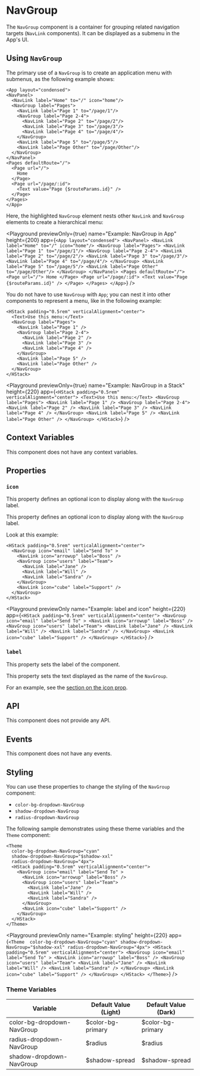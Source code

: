 # NavGroup

The `NavGroup` component is a container for grouping related navigation targets (`NavLink` components). It can be displayed as a submenu in the App's UI.

## Using `NavGroup`

The primary use of a `NavGroup` is to create an application menu with submenus, as the following example shows:

```ueml copy {4,6,10,13}
<App layout="condensed">
<NavPanel>
  <NavLink label="Home" to="/" icon="home"/>
  <NavGroup label="Pages">
    <NavLink label="Page 1" to="/page/1"/>
    <NavGroup label="Page 2-4">
      <NavLink label="Page 2" to="/page/2"/>
      <NavLink label="Page 3" to="/page/3"/>
      <NavLink label="Page 4" to="/page/4"/>
    </NavGroup>
    <NavLink label="Page 5" to="/page/5"/>
    <NavLink label="Page Other" to="/page/Other"/>
  </NavGroup>
</NavPanel>
<Pages defaultRoute="/">
  <Page url="/">
    Home
  </Page>
  <Page url="/page/:id">
    <Text value="Page {$routeParams.id}" />
  </Page>
</Pages>
</App>
```

Here, the highlighted `NavGroup` element nests other `NavLink` and `NavGroup` elements to create a hierarchical menu:

<Playground
  previewOnly={true}
  name="Example: NavGroup in App"
  height={200}
  app={`
    <App layout="condensed">
    <NavPanel>
      <NavLink label="Home" to="/" icon="home"/>
      <NavGroup label="Pages">
        <NavLink label="Page 1" to="/page/1"/>
        <NavGroup label="Page 2-4">
          <NavLink label="Page 2" to="/page/2"/>
          <NavLink label="Page 3" to="/page/3"/>
          <NavLink label="Page 4" to="/page/4"/>
        </NavGroup>
        <NavLink label="Page 5" to="/page/5"/>
        <NavLink label="Page Other" to="/page/Other"/>
      </NavGroup>
    </NavPanel>
    <Pages defaultRoute="/">
      <Page url="/">
        Home
      </Page>
      <Page url="/page/:id">
        <Text value="Page {$routeParams.id}" />
      </Page>
    </Pages>
  </App>
`}
/>

You do not have to use `NavGroup` with `App`; you can nest it into other components to represent a menu, like in the following example:

```ueml copy
<HStack padding="0.5rem" verticalAlignment="center">
  <Text>Use this menu:</Text>
  <NavGroup label="Pages">
    <NavLink label="Page 1" />
    <NavGroup label="Page 2-4">
      <NavLink label="Page 2" />
      <NavLink label="Page 3" />
      <NavLink label="Page 4" />
    </NavGroup>
    <NavLink label="Page 5" />
    <NavLink label="Page Other" />
  </NavGroup>
</HStack>
```

<Playground
  previewOnly={true}
  name="Example: NavGroup in a Stack"
  height={220}
  app={`
    <HStack padding="0.5rem" verticalAlignment="center">
      <Text>Use this menu:</Text>
      <NavGroup label="Pages">
        <NavLink label="Page 1" />
        <NavGroup label="Page 2-4">
          <NavLink label="Page 2" />
          <NavLink label="Page 3" />
          <NavLink label="Page 4" />
        </NavGroup>
        <NavLink label="Page 5" />
        <NavLink label="Page Other" />
      </NavGroup>
    </HStack>
`}
/>

## Context Variables

This component does not have any context variables.

## Properties

### `icon`

This property defines an optional icon to display along with the `NavGroup` label.

This property defines an optional icon to display along with the `NavGroup` label.

Look at this example:

```ueml copy {2, 4}
<HStack padding="0.5rem" verticalAlignment="center">
  <NavGroup icon="email" label="Send To" >
    <NavLink icon="arrowup" label="Boss" />
    <NavGroup icon="users" label="Team">
      <NavLink label="Jane" />
      <NavLink label="Will" />
      <NavLink label="Sandra" />
    </NavGroup>
    <NavLink icon="cube" label="Support" />
  </NavGroup>
</HStack>
```

<Playground
    previewOnly
    name="Example: label and icon"
    height={220}
    app={`
    <HStack padding="0.5rem" verticalAlignment="center">
      <NavGroup icon="email" label="Send To" >
        <NavLink icon="arrowup" label="Boss" />
        <NavGroup icon="users" label="Team">
          <NavLink label="Jane" />
          <NavLink label="Will" />
          <NavLink label="Sandra" />
        </NavGroup>
        <NavLink icon="cube" label="Support" />
      </NavGroup>
    </HStack>
`}
/>

### `label`

This property sets the label of the component.

This property sets the text displayed as the name of the `NavGroup`.

For an example, see the [section on the icon prop](#icon).

## API

This component does not provide any API.

## Events

This component does not have any events.

## Styling

You can use these properties to change the styling of the `NavGroup` component:

- `color-bg-dropdown-NavGroup`
- `shadow-dropdown-NavGroup`
- `radius-dropdown-NavGroup`

The following sample demonstrates using these theme variables and the `Theme` component:

```ueml copy
<Theme 
  color-bg-dropdown-NavGroup="cyan"
  shadow-dropdown-NavGroup="$shadow-xxl"
  radius-dropdown-NavGroup="4px">
  <HStack padding="0.5rem" verticalAlignment="center">
    <NavGroup icon="email" label="Send To" >
      <NavLink icon="arrowup" label="Boss" />
      <NavGroup icon="users" label="Team">
        <NavLink label="Jane" />
        <NavLink label="Will" />
        <NavLink label="Sandra" />
      </NavGroup>
      <NavLink icon="cube" label="Support" />
    </NavGroup>
  </HStack>
</Theme>
```

<Playground
  previewOnly
  name="Example: styling"
  height={220}
  app={`
  <Theme 
    color-bg-dropdown-NavGroup="cyan"
    shadow-dropdown-NavGroup="$shadow-xxl"
    radius-dropdown-NavGroup="4px">
    <HStack padding="0.5rem" verticalAlignment="center">
      <NavGroup icon="email" label="Send To" >
        <NavLink icon="arrowup" label="Boss" />
        <NavGroup icon="users" label="Team">
          <NavLink label="Jane" />
          <NavLink label="Will" />
          <NavLink label="Sandra" />
        </NavGroup>
        <NavLink icon="cube" label="Support" />
      </NavGroup>
    </HStack>
  </Theme>
  `}
/>

### Theme Variables

| Variable | Default Value (Light) | Default Value (Dark) |
| --- | --- | --- |
| color-bg-dropdown-NavGroup | $color-bg-primary | $color-bg-primary |
| radius-dropdown-NavGroup | $radius | $radius |
| shadow-dropdown-NavGroup | $shadow-spread | $shadow-spread |

